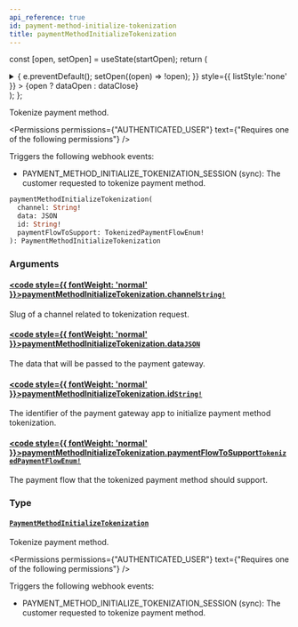 ```yaml
---
api_reference: true
id: payment-method-initialize-tokenization
title: paymentMethodInitializeTokenization
---
```






const [open, setOpen] = useState(startOpen);
return (
<details {...(open ? { open: true } : {})} className="details" style={{ border:'none', boxShadow:'none', background:'var(--ifm-background-color)' }}>
<summary
onClick={(e) => {
e.preventDefault();
setOpen((open) => !open);
}}
style={{ listStyle:'none' }} >
{open ? dataOpen : dataClose}
</summary>
{open && children}
</details>
);
};

Tokenize payment method.


<Permissions permissions={"AUTHENTICATED_USER"} text={"Requires one of the following permissions"} />


Triggers the following webhook events:

- PAYMENT_METHOD_INITIALIZE_TOKENIZATION_SESSION (sync): The customer requested to tokenize payment method.

```graphql
paymentMethodInitializeTokenization(
  channel: String!
  data: JSON
  id: String!
  paymentFlowToSupport: TokenizedPaymentFlowEnum!
): PaymentMethodInitializeTokenization
```

### Arguments

#### [<code style={{ fontWeight: 'normal' }}>paymentMethodInitializeTokenization.<b>channel</b></code>](#)<Bullet />[`String!`](../../../api-reference/miscellaneous/scalars/string.mdx) <Badge class="badge badge--secondary" text="non-null"/> <Badge class="badge badge--secondary" text="scalar"/> <Badge class="badge badge--secondary" text="miscellaneous"/>

Slug of a channel related to tokenization request.

#### [<code style={{ fontWeight: 'normal' }}>paymentMethodInitializeTokenization.<b>data</b></code>](#)<Bullet />[`JSON`](../../../api-reference/miscellaneous/scalars/json.mdx) <Badge class="badge badge--secondary" text="scalar"/> <Badge class="badge badge--secondary" text="miscellaneous"/>

The data that will be passed to the payment gateway.

#### [<code style={{ fontWeight: 'normal' }}>paymentMethodInitializeTokenization.<b>id</b></code>](#)<Bullet />[`String!`](../../../api-reference/miscellaneous/scalars/string.mdx) <Badge class="badge badge--secondary" text="non-null"/> <Badge class="badge badge--secondary" text="scalar"/> <Badge class="badge badge--secondary" text="miscellaneous"/>

The identifier of the payment gateway app to initialize payment method tokenization.

#### [<code style={{ fontWeight: 'normal' }}>paymentMethodInitializeTokenization.<b>paymentFlowToSupport</b></code>](#)<Bullet />[`TokenizedPaymentFlowEnum!`](../../../api-reference/payments/enums/tokenized-payment-flow-enum.mdx) <Badge class="badge badge--secondary" text="non-null"/> <Badge class="badge badge--secondary" text="enum"/> <Badge class="badge badge--secondary" text="payments"/>

The payment flow that the tokenized payment method should support.

### Type

#### [`PaymentMethodInitializeTokenization`](../../../api-reference/payments/objects/payment-method-initialize-tokenization.mdx) <Badge class="badge badge--secondary" text="object"/> <Badge class="badge badge--secondary" text="payments"/>

Tokenize payment method.


<Permissions permissions={"AUTHENTICATED_USER"} text={"Requires one of the following permissions"} />


Triggers the following webhook events:

- PAYMENT_METHOD_INITIALIZE_TOKENIZATION_SESSION (sync): The customer requested to tokenize payment method.

